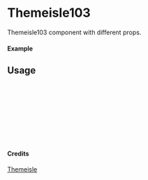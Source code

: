 
<Meta of={Themeisle103} title="Themeisle/Themeisle103" />

# Themeisle103

Themeisle103 component with different props.

#### Example

<Canvas of={Themeisle103.Primary} />

## Usage

```ts
import { Themeisle103 } from "yadl-ui";

const Example = () => {
  return (
      <Themeisle103 />
  );
};

export default Example;
```

#### Credits
[Themeisle](https://themeisle.com/illustrations)
